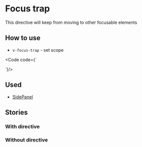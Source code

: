 
<Meta of={stories}/>

# Focus trap
This directive will keep from moving to other focusable elements

## How to use
* `v-focus-trap` - set scope

<Code code={`
  <dialog v-focus-trap>
    ...
  </dialog>
`}/>

## Used
* [SidePanel](/docs/organisms-sidepanel--terms-of-service)

## Stories
### With directive
<Canvas of={stories.WithDirective}/>

### Without directive
<Canvas of={stories.WithoutDirective}/>
